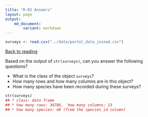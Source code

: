 ```yaml
---
title: "R-02 Answers"
layout: page
output: 
    md_document:
        variant: markdown
---
```


```r
surveys <- read.csv("../data/portal_data_joined.csv")
```

[Back to reading](../)

Based on the output of `str(surveys)`, can you answer the following questions?

* What is the class of the object `surveys`?
* How many rows and how many columns are in this object?
* How many species have been recorded during these surveys?

```r
str(surveys)
## * class: data frame
## * how many rows: 34786,  how many columns: 13
## * how many species: 48 (from the species_id column)
```
